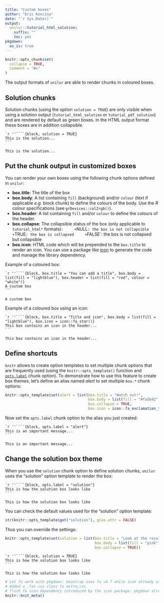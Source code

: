 ```yaml
---
title: "Custom boxes"
author: "Eric Koncina"
date: "`r Sys.Date()`"
output:
  unilur::tutorial_html_solution:
    suffix: ""
    toc: yes
pkgdown:
  as_is: true
---
```


```r
knitr::opts_chunk$set(
  collapse = TRUE,
  comment = "#>"
)
```

The output formats of `unilur` are able to render chunks in coloured boxes.

## Solution chunks

Solution chunks (using the option `solution = TRUE`) are only visible when using a solution output (`tutorial_html_solution` or `tutorial_pdf_solution`) and are rendered by default as green boxes. In the HTML output format these boxes are in addition collapsible.

    `r ''````{block, solution = TRUE}
    This is the solution...
    ```

```block
This is the solution...
```

## Put the chunk output in customized boxes

You can render your own boxes using the following chunk options defined in `unilur`:

- **box.title**: The title of the box
- **box.body**: A list containing `fill` (background) and/or `colour` (text if applicable _e.g._ block chunk) to define the colours of the body. Use the _R_ colour specifications (see `grDevices::col2rgb()`).
- **box.header**: A list containing `fill` and/or `colour` to define the colours of the header.
- **box.collapse**: The collapsible status of the box (only applicable to `tutorial_html*` formats)`:
    + `NULL`: the box is not collapsible
    + `TRUE`: the box is collapsed
    + `FALSE`: the box is not collapsed but collapsible
- **box.icon**: HTML code which will be prepended to the `box.title` to render an icon. You can use a package like [icon](https://github.com/ropenscilabs/icon) to generate the code and manage the library dependency.

Example of a coloured box:

    `r ''````{block, box.title = "You can add a title", box.body = list(fill = "lightblue"), box.header = list(fill = "red", colour = "white")}
    A custom box
    ```
    
```block
A custom box
```

Example of a coloured box using an icon:

    `r ''````{block, box.title = "Title and icon", box.body = list(fill = "lightblue"), box.icon = icon::fa_star()}
    This box contains an icon in the header...
    ```

```block
This box contains an icon in the header...
```

## Define shortcuts

`knitr` allows to create option templates to set multiple chunk options that are frequently used (using the `knitr::opts_template()` function and [`opts.label`](https://yihui.name/knitr/options/#option-templates) chunk option). To demonstrate how to use this feature to create box themes, let's define an alias named _alert_ to set multiple `box.*` chunk options:

```r
knitr::opts_template$set(alert = list(box.title = "Watch out!",
                                      box.body = list(fill = "#fa5b42", colour = "#fdf6d4"),
                                      box.collapse = TRUE,
                                      box.icon = icon::fa_exclamation_triangle()))
```

Now set the `opts.label` chunk option to the alias you just created:

    `r ''````{block, opts.label = "alert"}
    This is an important message...
    ```

```block
This is an important message...
```

## Change the solution box theme

When you use the `solution` chunk option to define solution chunks, `unilur` uses the "solution" option template to render the box:

    `r ''````{block, opts.label = "solution"}
    This is how the solution box looks like
    ```

```block
This is how the solution box looks like
```

You can check the default values used for the "solution" option template:

```r
str(knitr::opts_template$get("solution"), give.attr = FALSE)
```

Thus you can override the settings:

```r
knitr::opts_template$set(solution = list(box.title = "Look at the result",
                                         box.body = list(fill = "pink"),
                                         box.collapse = TRUE))
```

    `r ''````{block, solution = TRUE}
    This is how the solution box looks like
    ```

```block
This is how the solution box looks like
```

```r
# Let fa work with pkgdown: boostrap uses fa v4.7 while icon already uses v5
# Added a .fas css class to extra.css
# flush fa icon dependency introduced by the icon package: pkgdown already loads fa
knitr::knit_meta()
```